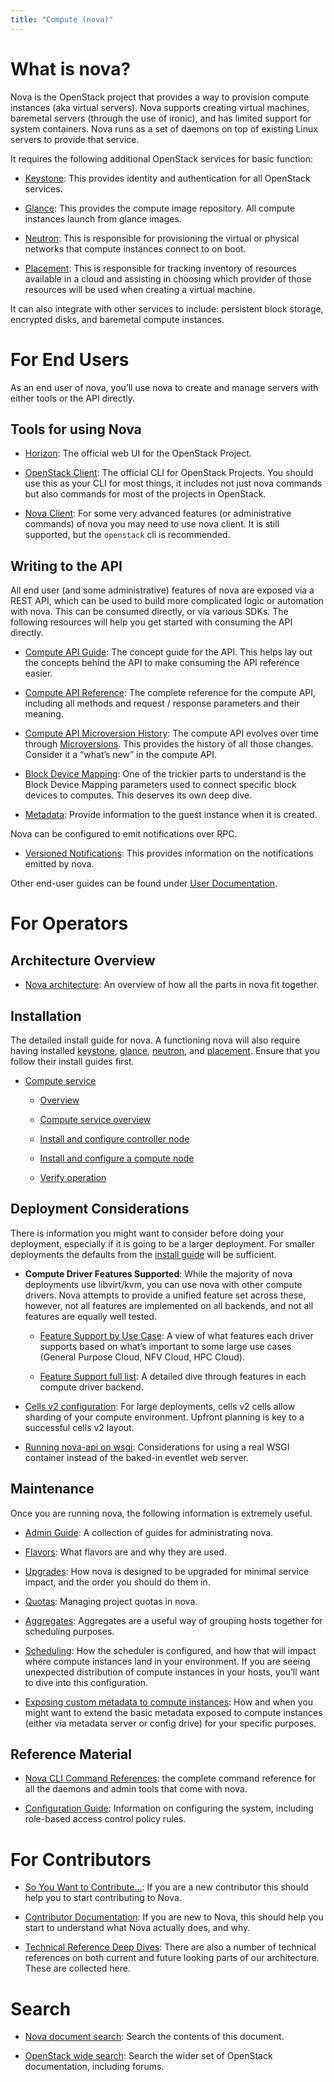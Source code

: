 ```yaml
---
title: "Compute (nova)"
---
```


# What is nova?

Nova is the OpenStack project that provides a way to provision compute instances (aka virtual servers). Nova supports creating virtual machines, baremetal servers (through the use of ironic), and has limited support for system containers. Nova runs as a set of daemons on top of existing Linux servers to provide that service.

It requires the following additional OpenStack services for basic function:

* [Keystone](https://docs.openstack.org/keystone/zed/): This provides identity and authentication for all OpenStack services.

* [Glance](https://docs.openstack.org/glance/zed/): This provides the compute image repository. All compute instances launch from glance images.

* [Neutron](https://docs.openstack.org/neutron/zed/): This is responsible for provisioning the virtual or physical networks that compute instances connect to on boot.

* [Placement](https://docs.openstack.org/placement/zed/): This is responsible for tracking inventory of resources available in a cloud and assisting in choosing which provider of those resources will be used when creating a virtual machine.

It can also integrate with other services to include: persistent block storage, encrypted disks, and baremetal compute instances.

# For End Users

As an end user of nova, you’ll use nova to create and manage servers with either tools or the API directly.

## Tools for using Nova

* [Horizon](https://docs.openstack.org/horizon/zed/user/launch-instances.html): The official web UI for the OpenStack Project.

* [OpenStack Client](https://docs.openstack.org/python-openstackclient/zed/): The official CLI for OpenStack Projects. You should use this as your CLI for most things, it includes not just nova commands but also commands for most of the projects in OpenStack.

* [Nova Client](https://docs.openstack.org/python-novaclient/zed/user/shell.html): For some very advanced features (or administrative commands) of nova you may need to use nova client. It is still supported, but the `openstack` cli is recommended.

## Writing to the API

All end user (and some administrative) features of nova are exposed via a REST API, which can be used to build more complicated logic or automation with nova. This can be consumed directly, or via various SDKs. The following resources will help you get started with consuming the API directly.

* [Compute API Guide](https://docs.openstack.org/api-guide/compute/): The concept guide for the API. This helps lay out the concepts behind the API to make consuming the API reference easier.

* [Compute API Reference](https://docs.openstack.org/api-ref/compute/): The complete reference for the compute API, including all methods and request / response parameters and their meaning.

* [Compute API Microversion History](https://docs.openstack.org/nova/zed/reference/api-microversion-history.html): The compute API evolves over time through [Microversions](https://docs.openstack.org/api-guide/compute/microversions.html). This provides the history of all those changes. Consider it a “what’s new” in the compute API.

* [Block Device Mapping](https://docs.openstack.org/nova/zed/user/block-device-mapping.html): One of the trickier parts to understand is the Block Device Mapping parameters used to connect specific block devices to computes. This deserves its own deep dive.

* [Metadata](https://docs.openstack.org/nova/zed/user/metadata.html): Provide information to the guest instance when it is created.

Nova can be configured to emit notifications over RPC.

* [Versioned Notifications](https://docs.openstack.org/nova/zed/admin/notifications.html): This provides information on the notifications emitted by nova.

Other end-user guides can be found under [User Documentation](https://docs.openstack.org/nova/zed/user/index.html).

# For Operators

## Architecture Overview

* [Nova architecture](https://docs.openstack.org/nova/zed/admin/architecture.html): An overview of how all the parts in nova fit together.

## Installation

The detailed install guide for nova. A functioning nova will also require having installed [keystone](https://docs.openstack.org/keystone/zed/install/), [glance](https://docs.openstack.org/glance/zed/install/), [neutron](https://docs.openstack.org/neutron/zed/install/), and [placement](https://docs.openstack.org/placement/zed/install/). Ensure that you follow their install guides first.

* [Compute service](https://docs.openstack.org/nova/zed/install/index.html)

  * [Overview](https://docs.openstack.org/nova/zed/install/overview.html)

  * [Compute service overview](https://docs.openstack.org/nova/zed/install/get-started-compute.html)

  * [Install and configure controller node](https://docs.openstack.org/nova/zed/install/controller-install.html)

  * [Install and configure a compute node](https://docs.openstack.org/nova/zed/install/compute-install.html)

  * [Verify operation](https://docs.openstack.org/nova/zed/install/verify.html)

## Deployment Considerations

There is information you might want to consider before doing your deployment, especially if it is going to be a larger deployment. For smaller deployments the defaults from the [install guide](https://docs.openstack.org/nova/zed/install/index.html) will be sufficient.

* **Compute Driver Features Supported**: While the majority of nova deployments use libvirt/kvm, you can use nova with other compute drivers. Nova attempts to provide a unified feature set across these, however, not all features are implemented on all backends, and not all features are equally well tested.

  * [Feature Support by Use Case](https://docs.openstack.org/nova/zed/user/feature-classification.html): A view of what features each driver supports based on what’s important to some large use cases (General Purpose Cloud, NFV Cloud, HPC Cloud).

  * [Feature Support full list](https://docs.openstack.org/nova/zed/user/support-matrix.html): A detailed dive through features in each compute driver backend.

* [Cells v2 configuration](https://docs.openstack.org/nova/zed/admin/cells.html): For large deployments, cells v2 cells allow sharding of your compute environment. Upfront planning is key to a successful cells v2 layout.

* [Running nova-api on wsgi](https://docs.openstack.org/nova/zed/user/wsgi.html): Considerations for using a real WSGI container instead of the baked-in eventlet web server.

## Maintenance

Once you are running nova, the following information is extremely useful.

* [Admin Guide](https://docs.openstack.org/nova/zed/admin/index.html): A collection of guides for administrating nova.

* [Flavors](https://docs.openstack.org/nova/zed/user/flavors.html): What flavors are and why they are used.

* [Upgrades](https://docs.openstack.org/nova/zed/admin/upgrades.html): How nova is designed to be upgraded for minimal service impact, and the order you should do them in.

* [Quotas](https://docs.openstack.org/nova/zed/user/quotas.html): Managing project quotas in nova.

* [Aggregates](https://docs.openstack.org/nova/zed/admin/aggregates.html): Aggregates are a useful way of grouping hosts together for scheduling purposes.

* [Scheduling](https://docs.openstack.org/nova/zed/admin/scheduling.html): How the scheduler is configured, and how that will impact where compute instances land in your environment. If you are seeing unexpected distribution of compute instances in your hosts, you’ll want to dive into this configuration.

* [Exposing custom metadata to compute instances](https://docs.openstack.org/nova/zed/admin/vendordata.html): How and when you might want to extend the basic metadata exposed to compute instances (either via metadata server or config drive) for your specific purposes.

## Reference Material

* [Nova CLI Command References](https://docs.openstack.org/nova/zed/cli/index.html): the complete command reference for all the daemons and admin tools that come with nova.

* [Configuration Guide](https://docs.openstack.org/nova/zed/configuration/index.html): Information on configuring the system, including role-based access control policy rules.

# For Contributors

* [So You Want to Contribute…](https://docs.openstack.org/nova/zed/contributor/contributing.html): If you are a new contributor this should help you to start contributing to Nova.

* [Contributor Documentation](https://docs.openstack.org/nova/zed/contributor/index.html): If you are new to Nova, this should help you start to understand what Nova actually does, and why.

* [Technical Reference Deep Dives](https://docs.openstack.org/nova/zed/reference/index.html): There are also a number of technical references on both current and future looking parts of our architecture. These are collected here.

# Search

* [Nova document search](https://docs.openstack.org/nova/zed/search.html): Search the contents of this document.

* [OpenStack wide search](https://docs.openstack.org/): Search the wider set of OpenStack documentation, including forums.